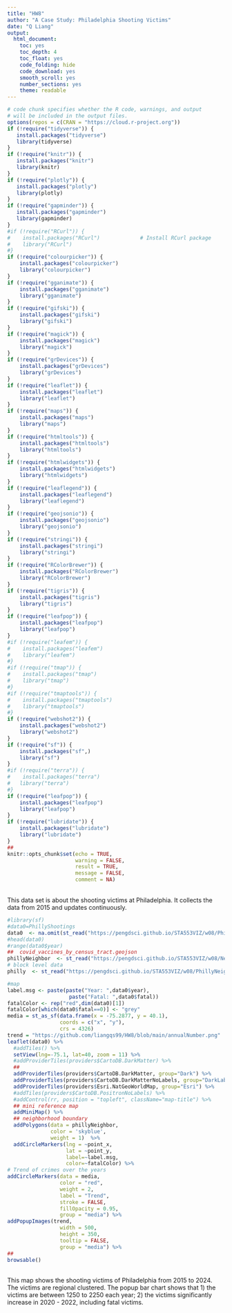 ```yaml
---
title: "HW8"
author: "A Case Study: Philadelphia Shooting Victims"
date: "Q Liang"
output:
  html_document: 
    toc: yes
    toc_depth: 4
    toc_float: yes
    code_folding: hide
    code_download: yes
    smooth_scroll: yes
    number_sections: yes
    theme: readable
---
```

<style type="text/css">

div#TOC li {
    list-style:none;
    background-image:none;
    background-repeat:none;
    background-position:0;
}
h1.title {
  font-size: 24px;
  color: DarkRed;
  text-align: center;
}
h4.author { /* Header 4 - and the author and data headers use this too  */
    font-size: 18px;
  font-family: "Times New Roman", Times, serif;
  color: DarkRed;
  text-align: center;
}
h4.date { /* Header 4 - and the author and data headers use this too  */
  font-size: 18px;
  font-family: "Times New Roman", Times, serif;
  color: DarkBlue;
  text-align: center;
}
h1 { /* Header 3 - and the author and data headers use this too  */
    font-size: 22px;
    font-family: "Times New Roman", Times, serif;
    color: darkred;
    text-align: center;
}
h2 { /* Header 3 - and the author and data headers use this too  */
    font-size: 18px;
    font-family: "Times New Roman", Times, serif;
    color: navy;
    text-align: left;
}

h3 { /* Header 3 - and the author and data headers use this too  */
    font-size: 15px;
    font-family: "Times New Roman", Times, serif;
    color: navy;
    text-align: left;
}

h4 { /* Header 4 - and the author and data headers use this too  */
    font-size: 18px;
    font-family: "Times New Roman", Times, serif;
    color: darkred;
    text-align: left;
}
</style>

```r
# code chunk specifies whether the R code, warnings, and output 
# will be included in the output files.
options(repos = c(CRAN = "https://cloud.r-project.org"))
if (!require("tidyverse")) {
   install.packages("tidyverse")
   library(tidyverse)
}
if (!require("knitr")) {
   install.packages("knitr")
   library(knitr)
}
if (!require("plotly")) {
   install.packages("plotly")
   library(plotly)
}
if (!require("gapminder")) {
   install.packages("gapminder")
   library(gapminder)
}
#if (!require("RCurl")) {
#    install.packages("RCurl")             # Install RCurl package
#    library("RCurl")
#}
if (!require("colourpicker")) {
    install.packages("colourpicker")              
    library("colourpicker")
}
if (!require("gganimate")) {
    install.packages("gganimate")              
    library("gganimate")
}
if (!require("gifski")) {
    install.packages("gifski")              
    library("gifski")
}
if (!require("magick")) {
    install.packages("magick")              
    library("magick")
}
if (!require("grDevices")) {
    install.packages("grDevices")              
    library("grDevices")
}
if (!require("leaflet")) {
    install.packages("leaflet")              
    library("leaflet")
}
if (!require("maps")) {
    install.packages("maps")              
    library("maps")
}
if (!require("htmltools")) {
    install.packages("htmltools")              
    library("htmltools")
}
if (!require("htmlwidgets")) {
    install.packages("htmlwidgets")              
    library("htmlwidgets")
}
if (!require("leaflegend")) {
    install.packages("leaflegend")              
    library("leaflegend")
}
if (!require("geojsonio")) {
    install.packages("geojsonio")              
    library("geojsonio")
}
if (!require("stringi")) {
    install.packages("stringi")              
    library("stringi")
}
if (!require("RColorBrewer")) {
    install.packages("RColorBrewer")              
    library("RColorBrewer")
}
if (!require("tigris")) {
    install.packages("tigris")              
    library("tigris")
}
if (!require("leafpop")) {
    install.packages("leafpop")              
    library("leafpop")
}
#if (!require("leafem")) {
#    install.packages("leafem")              
#    library("leafem")
#}
#if (!require("tmap")) {
#    install.packages("tmap")              
#    library("tmap")
#}
#if (!require("tmaptools")) {
#    install.packages("tmaptools")              
#    library("tmaptools")
#}
if (!require("webshot2")) {
    install.packages("webshot2")              
    library("webshot2")
}
if (!require("sf")) {
    install.packages("sf",)              
    library("sf")
}
#if (!require("terra")) {
#    install.packages("terra")              
#   library("terra")
#}
if (!require("leafpop")) {
    install.packages("leafpop")              
    library("leafpop")
}
if (!require("lubridate")) {
    install.packages("lubridate")              
    library("lubridate")
}
##
knitr::opts_chunk$set(echo = TRUE,       
                      warning = FALSE,   
                      result = TRUE,   
                      message = FALSE,
                      comment = NA)
```


<BR>
This data set is about the shooting victims at Philadelphia. It collects the data from 2015 and updates continuously. 
<BR>

```r
#library(sf)
#data0=PhillyShootings
data0  <- na.omit(st_read("https://pengdsci.github.io/STA553VIZ/w08/PhillyShootings.geojson"))
#head(data0)  
#range(data0$year)
##  covid_vaccines_by_census_tract.geojson
phillyNeighbor  <- st_read("https://pengdsci.github.io/STA553VIZ/w08/Neighborhoods_Philadelphia.geojson")
# block level data
philly  <- st_read("https://pengdsci.github.io/STA553VIZ/w08/PhillyNeighborhood-blocks.geojson") 

#map
label.msg <- paste(paste("Year: ",data0$year),
                    paste("Fatal: ",data0$fatal))
fatalColor <- rep("red",dim(data0)[1])
fatalColor[which(data0$fatal==0)] <- "grey"
media = st_as_sf(data.frame(x = -75.2877, y = 40.1),
                 coords = c("x", "y"),
                 crs = 4326)
trend = "https://github.com/liangqs99/HW8/blob/main/annualNumber.png"
leaflet(data0) %>% 
  #addTiles() %>%
  setView(lng=-75.1, lat=40, zoom = 11) %>%
  #addProviderTiles(providers$CartoDB.DarkMatter) %>% 
  ##
  addProviderTiles(providers$CartoDB.DarkMatter, group="Dark") %>%
  addProviderTiles(providers$CartoDB.DarkMatterNoLabels, group="DarkLabel") %>%  
  addProviderTiles(providers$Esri.NatGeoWorldMap, group="Esri") %>%
  #addTiles(providers$CartoDB.PositronNoLabels) %>%
  #addControl(rr, position = "topleft", className="map-title") %>%
  ## mini reference map
  addMiniMap() %>%
  ## neighborhood boundary
  addPolygons(data = phillyNeighbor,
              color = 'skyblue',
              weight = 1)  %>%
  addCircleMarkers(lng = ~point_x,
                   lat = ~point_y,
                   label=~label.msg,
                   color=~fatalColor) %>%
# Trend of crimes over the years
addCircleMarkers(data = media, 
                 color = "red",
                 weight = 2,
                 label = "Trend",
                 stroke = FALSE, 
                 fillOpacity = 0.95,
                 group = "media") %>%
addPopupImages(trend, 
                 width = 500,
                 height = 350,
                 tooltip = FALSE,
                 group = "media") %>%
##
browsable()
```

<BR>
This map shows the shooting victims of Philadelphia from 2015 to 2024. The victims are regional clustered. The popup bar chart shows that 1) the victims are between 1250 to 2250 each year; 2) the victims significantly increase in 2020 - 2022, including fatal victims. 
<BR>